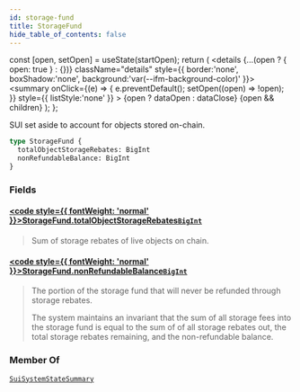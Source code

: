 ```yaml
---
id: storage-fund
title: StorageFund
hide_table_of_contents: false
---
```









  const [open, setOpen] = useState(startOpen);
  return (
    <details {...(open ? { open: true } : {})} className="details" style={{ border:'none', boxShadow:'none', background:'var(--ifm-background-color)' }}>
      <summary
        onClick={(e) => {
          e.preventDefault();
          setOpen((open) => !open);
        }}
        style={{ listStyle:'none' }}
      >
      {open ? dataOpen : dataClose}
      </summary>
      {open && children}
    </details>
  );
};








SUI set aside to account for objects stored on-chain.


```graphql
type StorageFund {
  totalObjectStorageRebates: BigInt
  nonRefundableBalance: BigInt
}
```




### Fields

#### [<code style={{ fontWeight: 'normal' }}>StorageFund.<b>totalObjectStorageRebates</b></code>](#)<Bullet />[`BigInt`](/references/sui-api/graphql/reference/scalars/big-int) <Badge class="badge badge--secondary" text="scalar"/> 
> 
> 
> Sum of storage rebates of live objects on chain.
> 

#### [<code style={{ fontWeight: 'normal' }}>StorageFund.<b>nonRefundableBalance</b></code>](#)<Bullet />[`BigInt`](/references/sui-api/graphql/reference/scalars/big-int) <Badge class="badge badge--secondary" text="scalar"/> 
> 
> 
> The portion of the storage fund that will never be refunded through storage rebates.
> 
> The system maintains an invariant that the sum of all storage fees into the storage fund is
> equal to the sum of of all storage rebates out, the total storage rebates remaining, and the
> non-refundable balance.
> 



### Member Of

[`SuiSystemStateSummary`](/references/sui-api/graphql/reference/objects/sui-system-state-summary)  <Badge class="badge badge--secondary" text="object"/>


